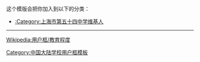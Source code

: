 {{Userbox
  |border-c = #0064a4
  |border-s = 1
  |id-c     = #ffffff
  |id-s     = 10
  |id-fc    = #b90039
  |info-c   = #b90039
  |info-s   = 10
  |info-fc  = #ffffff
  |id       = 
  |info     = [[:Category:上海市第五十四中学维基人|<span style="color: #ffffff">这个用户</span>]]是'''[[上海市第五十四中学|<span class="org", style="color: #abdea9">上海市第五十四中学]]'''</span>的校友、学生或教职人员。
}}<includeonly>[[Category:上海市第五十四中学维基人|{{PAGENAME}}]]</includeonly>
<noinclude>
<div style="clear:both">
这个模版会把你加入到以下的分类：
*[[:Category:上海市第五十四中学维基人]]
----
[[Wikipedia:用户框/教育程度]]</div>
{{UF-hcard-part}}
[[Category:中国大陆学校用户框模板]]
</noinclude>